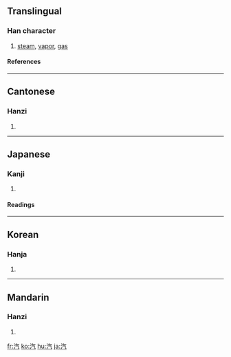 ==Translingual==
===Han character===
{{Han char|rn=85|rad=水|as=04|sn=7|four=3811<sub>7</sub>|canj=水人一弓 (EOMN)|ids=⿰[[氵]][[气]]}}
# [[steam]], [[vapor]], [[gas]]
====References====
{{Han ref|kx=0609.060|dkj=17177|dj=1002.030|hdz=31566.040|uh=6C7D|ud=27773|bh=A854|bd=43092}}

----

==Cantonese==
===Hanzi===
{{yue-hanzi|jyut=|y=hei3}}
# {{defn|Cantonese}}

----
==Japanese==
===Kanji===
{{ja-kanji|grade=2|rs=水04}}
# {{defn|Japanese}} 
====Readings====
{{ja-readings|on=[[き]] (ki), [[いつ]] (itsu)|kun=[[ゆげ]] (yuge), [[みずけ]] (mizuke)}}

----
==Korean==
===Hanja===
{{ko-hanja|hangeul=[[기]], [[흘]]|eumhun=|rv=gi, heul|mr=ki, hŭl|y=ki, hul}}
# {{defn|Korean}}

----
==Mandarin==
===Hanzi===
{{cmn-hanzi|pin=[[qì]] ([[qi4]])|wg=ch'i<sup>4</sup>}}
# {{defn|Mandarin}}

[[fr:汽]]
[[ko:汽]]
[[hu:汽]]
[[ja:汽]]